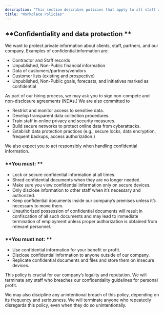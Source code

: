 ```yaml
---
description: "This section describes policies that apply to all staff at our company, including volunteers, vendors, and stakeholders. These policies help us create a productive, lawful, and pleasant workplace."
title: "Workplace Policies"
---
```


## **Confidentiality and data protection **

We want to protect private information about clients, staff, partners, and our company. Examples of confidential information are:

- Contractor and Staff records
- Unpublished, Non-Public financial information
- Data of customers/partners/vendors
- Customer lists (existing and prospective)
- Unpublished, Non-Public goals, forecasts, and initiatives marked as confidential

As part of our hiring process, we may ask you to sign non-compete and non-disclosure agreements (NDAs.) We are also committed to

- Restrict and monitor access to sensitive data.
- Develop transparent data collection procedures.
- Train staff in online privacy and security measures.
- Build secure networks to protect online data from cyberattacks.
- Establish data protection practices (e.g., secure locks, data encryption, frequent backups, access authorization.)

We also expect you to act responsibly when handling confidential information.

### **You must: **

- Lock or secure confidential information at all times.
- Shred confidential documents when they are no longer needed.
- Make sure you view confidential information only on secure devices.
- Only disclose information to other staff when it’s necessary and authorized.
- Keep confidential documents inside our company’s premises unless it’s necessary to move them.
- Unauthorized possession of confidential documents will result in confiscation of all such documents and may lead to immediate termination of employment unless proper authorization is obtained from relevant personnel.

### **You must not: **

- Use confidential information for your benefit or profit.
- Disclose confidential information to anyone outside of our company.
- Replicate confidential documents and files and store them on insecure devices.

This policy is crucial for our company’s legality and reputation. We will terminate any staff who breaches our confidentiality guidelines for personal profit.

We may also discipline any unintentional breach of this policy, depending on its frequency and seriousness. We will terminate anyone who repeatedly disregards this policy, even when they do so unintentionally.